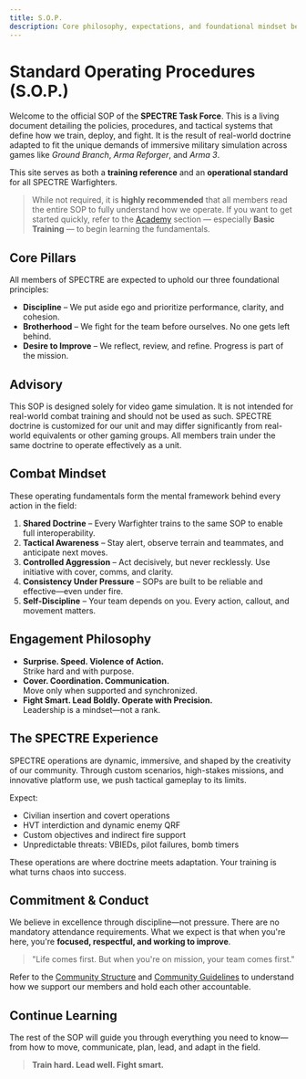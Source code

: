 ```yaml
---
title: S.O.P.
description: Core philosophy, expectations, and foundational mindset behind all SPECTRE operations.
---
```


# Standard Operating Procedures (S.O.P.)

Welcome to the official SOP of the **SPECTRE Task Force**. This is a living document detailing the policies, procedures, and tactical systems that define how we train, deploy, and fight. It is the result of real-world doctrine adapted to fit the unique demands of immersive military simulation across games like _Ground Branch_, _Arma Reforger_, and _Arma 3_.

This site serves as both a **training reference** and an **operational standard** for all SPECTRE Warfighters.

> While not required, it is **highly recommended** that all members read the entire SOP to fully understand how we operate. If you want to get started quickly, refer to the [Academy](/academy) section — especially **Basic Training** — to begin learning the fundamentals.

## Core Pillars

All members of SPECTRE are expected to uphold our three foundational principles:

- **Discipline** – We put aside ego and prioritize performance, clarity, and cohesion.
- **Brotherhood** – We fight for the team before ourselves. No one gets left behind.
- **Desire to Improve** – We reflect, review, and refine. Progress is part of the mission.

## Advisory

This SOP is designed solely for video game simulation. It is not intended for real-world combat training and should not be used as such. SPECTRE doctrine is customized for our unit and may differ significantly from real-world equivalents or other gaming groups. All members train under the same doctrine to operate effectively as a unit.

## Combat Mindset

These operating fundamentals form the mental framework behind every action in the field:

1. **Shared Doctrine** – Every Warfighter trains to the same SOP to enable full interoperability.
2. **Tactical Awareness** – Stay alert, observe terrain and teammates, and anticipate next moves.
3. **Controlled Aggression** – Act decisively, but never recklessly. Use initiative with cover, comms, and clarity.
4. **Consistency Under Pressure** – SOPs are built to be reliable and effective—even under fire.
5. **Self-Discipline** – Your team depends on you. Every action, callout, and movement matters.

## Engagement Philosophy

- **Surprise. Speed. Violence of Action.**  
  Strike hard and with purpose.
- **Cover. Coordination. Communication.**  
  Move only when supported and synchronized.
- **Fight Smart. Lead Boldly. Operate with Precision.**  
  Leadership is a mindset—not a rank.

## The SPECTRE Experience

SPECTRE operations are dynamic, immersive, and shaped by the creativity of our community. Through custom scenarios, high-stakes missions, and innovative platform use, we push tactical gameplay to its limits.

Expect:

- Civilian insertion and covert operations
- HVT interdiction and dynamic enemy QRF
- Custom objectives and indirect fire support
- Unpredictable threats: VBIEDs, pilot failures, bomb timers

These operations are where doctrine meets adaptation. Your training is what turns chaos into success.

## Commitment & Conduct

We believe in excellence through discipline—not pressure. There are no mandatory attendance requirements. What we expect is that when you're here, you're **focused, respectful, and working to improve**.

> "Life comes first. But when you're on mission, your team comes first."

Refer to the [Community Structure](/sop/community-structure) and [Community Guidelines](/sop/community-guidelines) to understand how we support our members and hold each other accountable.

## Continue Learning

The rest of the SOP will guide you through everything you need to know—from how to move, communicate, plan, lead, and adapt in the field.

> **Train hard. Lead well. Fight smart.**
